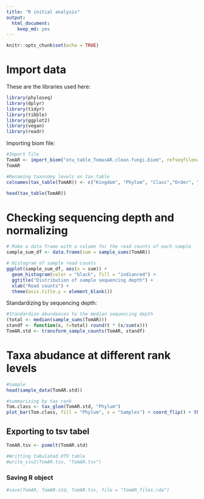```yaml
---
title: "R initial analysis"
output: 
  html_document: 
    keep_md: yes
---
```


```r
knitr::opts_chunk$set(echo = TRUE)
```

# Import data

These are the libraries used here:

```r
library(phyloseq)
library(dplyr)
library(tidyr)
library(tibble)
library(ggplot2)
library(vegan)
library(readr)
```

Importing biom file:

```r
#Import file
TomAR <- import_biom("otu_table_TomasAR.clean.fungi.biom", refseqfilename = "otu_table_TomasAR.clean.fungi.fasta")
TomAR

#Renaming taxonomy levels on tax_table
colnames(tax_table(TomAR)) <- c("Kingdom", "Phylum", "Class","Order", "Family", "Genus", "Species")

head(tax_table(TomAR))
```

# Checking sequencing depth and normalizing

```r

# Make a data frame with a column for the read counts of each sample
sample_sum_df <- data.frame(sum = sample_sums(TomAR))

# Histogram of sample read counts
ggplot(sample_sum_df, aes(x = sum)) + 
  geom_histogram(color = "black", fill = "indianred") +
  ggtitle("Distribution of sample sequencing depth") + 
  xlab("Read counts") +
  theme(axis.title.y = element_blank())

```

Standardizing by sequencing depth:

```r
#Standardize abundances to the median sequencing depth
(total <- median(sample_sums(TomAR)))
standf <- function(x, t=total) round(t * (x/sum(x)))
TomAR.std <- transform_sample_counts(TomAR, standf)
```

# Taxa abudance at different rank levels

```r
#Sample
head(sample_data(TomAR.std))

#summarizing by tax rank
Tom.class <- tax_glom(TomAR.std, "Phylum")
plot_bar(Tom.class, fill = "Phylum", x = "Samples") + coord_flip() + theme_gray() 
```

## Exporting to tsv tabel
```r
TomAR.tsv <- psmelt(TomAR.std)

#Writting tabulated OTU table
#write_csv2(TomAR.tsv, "TomAR.tsv")
```


### Saving R object
```r
#save(TomAR, TomAR.std, TomAR.tsv, file = "TomAR_files.rda")
```
